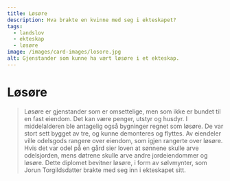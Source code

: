 ```yaml
---
title: Løsøre
description: Hva brakte en kvinne med seg i ekteskapet?
tags:
  - landslov
  - ekteskap
  - løsøre
image: /images/card-images/losore.jpg
alt: Gjenstander som kunne ha vært løsøre i et ekteskap.
---
```




# Løsøre

<Blockquote 
    quote='«Hvis noen kjøper jordeiendom med sin kones eiendeler, løsøre eller bufe, og hun overlever ham, da skal hun bare ha det av jordeiendommene av arven etter ham som hun hadde i medgift, og bare det arvingen tillater utover det.»'
    footer='Arvetallet, kapittel 4' />

<Container stil="initial side">
    Løsøre er gjenstander som er omsettelige, men som ikke er bundet til en fast eiendom. Det kan være penger, utstyr og husdyr. I middelalderen ble antagelig også bygninger regnet som løsøre. De var stort sett bygget av tre, og kunne demonteres og flyttes. Av eiendeler ville odelsgods rangere over eiendom, som igjen rangerte over løsøre. Hvis det var odel på en gård sier loven at sønnene skulle arve odelsjorden, mens døtrene skulle arve andre jordeiendommer og løsøre.
</Container>

<Work id="ubb-diplom-0225" marcus="https://marcus.uib.no/instance/charter/ubb-diplom-0225.html"> 
Dette diplomet bevitner løsøre, i form av sølvmynter, som Jorun Torgildsdatter brakte med seg inn i ekteskapet sitt.
</Work>
